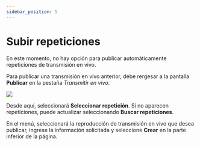 ---
sidebar_position: 5
---

# Subir repeticiones

En este momento, no hay opción para publicar automáticamente repeticiones de transmisión en vivo.

Para publicar una transmisión en vivo anterior, debe rergesar a la pantalla **Publicar** en la pestaña *Transmitir en vivo*.

![](https://i.imgur.com/h3oGN5o.png)

Desde aquí, seleccionará **Seleccionar repetición**. Si no aparecen repeticiones, puede actualizar seleccionando **Buscar repeticiones**.

En el menú, seleccionará la reproducción de transmisión en vivo que desea publicar, ingrese la información solicitada y seleccione **Crear** en la parte inferior de la página.